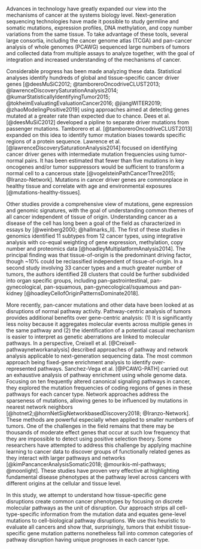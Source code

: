 Advances in technology have greatly expanded our view into the mechanisms
of cancer at the systems biology level. Next-generation sequencing technologies
have made it possible to study germline and somatic mutations, expression
profiles, DNA methylation, and copy number variations from the same tissue. To
take advantage of these tools, several large consortia, including the cancer
genome atlas (TCGA) and pan-cancer analysis of whole genomes (PCAWG) sequenced
large numbers of tumors and collected data from multiple assays to analyze together, with the goal of
integration and increased understanding of the mechanisms of cancer.

Considerable progress has been made analyzing these data. Statistical analyses
identify hundreds of global and tissue-specific cancer driver genes
[@deesMuSiC2012; @tamboreroOncodriveCLUST2013;
@lawrenceDiscoverySaturationAnalysis2014;
@kumarStatisticallyIdentifyingTumor2015; @tokheimEvaluatingEvaluationCancer2016;
@jiangWITER2019; @zhaoModelingPositive2019] using approaches aimed at detecting
genes mutated at a greater rate than expected due to chance. Dees et al. [@deesMuSiC2012]
developed a pipline to separate driver mutations from passenger mutations. 
Tamborero et al. [@tamboreroOncodriveCLUST2013] expanded on this idea to identify 
tumor mutation biases towards specific regions of a protein sequence. Lawrence et 
al. [@lawrenceDiscoverySaturationAnalysis2014] focused on identifying cancer driver 
genes with intermediate mutation frequencies using tumor-normal pairs. It has been
estimated that fewer than five mutations in key oncogenes and/or tumor
suppressors would be sufficient to transform a normal cell to a cancerous state
[@vogelsteinPathCancerThree2015; @Iranzo-Network]. Mutations in cancer driver
genes are commonplace in healthy tissue and correlate with age and environmental
exposures [@mutations-healthy-tissues].

Other studies provide a comprehensive view of mutations, gene expression and
genomic signatures, with the goal of understanding common themes of all cancer
independent of tissue of origin. Understanding cancer as a disease of the cell
has long been a goal of the field as characterized in essays by
[@weinberg2000; @hallmarks_II]. The first of these studies in genomics identified
11 subtypes from 12 cancer types, using integrative analysis with co-equal
weighting of gene expression, methylation, copy number and proteomics data
[@hoadleyMultiplatformAnalysis2014]. The principal finding was that
tissue-of-origin is the predominant driving factor, though ~10% could be
reclassified independent of tissue-of-origin. In a second study involving 33
cancer types and a much greater number of tumors, the authors identified 28
clusters that could be further subdivided into organ specific groups, including
pan-gastrointestinal, pan-gynecological, pan-squamous,
pan-gynecological/squamous and pan-kidney
[@hoadleyCellofOriginPatternsDominate2018].

More recently, pan-cancer mutations and other data have been looked at as
disruptions of normal pathway activity. Pathway-centric analysis of tumors
provides additional benefits over gene-centric analysis: (1) It is significantly 
less noisy because it aggregates molecular events across multiple genes in the 
same pathway and (2) the identification of a potential casual mechanism is easier 
to interpret as genetic aberrations are linked to molecular pathways. In a perspective, 
Creixell et al. [@Creixell-pathwaynetworkanalysis] described approaches of pathway 
and network analysis applicable to next-generation sequencing data. The most common 
approach being fixed-gene enrichment analysis to identify over-represented pathways. 
Sanchez-Vega et al. [@PCAWG-PATH] carried out an exhaustive
analysis of pathway enrichment using whole genome data. Focusing on ten frequently 
altered canonical signaling pathways in cancer, they explored the mutation frequencies 
of coding regions of genes in these pathways for each cancer type. Network approaches
address the sparseness of mutations, allowing genes to be influenced by
mutations in nearest network neighbors [@hotnet2;@hornNetSigNetworkbasedDiscovery2018;
@Iranzo-Network]. These methods are powerful especially when applied to smaller
numbers of tumors. One of the challenges in the field remains that there may be
thousands of moderate effect genes that occur at such low frequency that they
are impossible to detect using positive selection theory. Some researchers have
attempted to address this challenge by applying machine learning to cancer data
to discover groups of functionally related genes as they interact with larger
pathways and networks [@kimPancancerAnalysisSomatic2018;
@mourikis-ml-pathways; @moonlight]. These studies have proven very effective at
highlighting fundamental disease phenotypes at the pathway level across cancers
with different origins at the cellular and tissue level.

In this study, we attempt to understand how tissue-specific gene disruptions
create common cancer phenotypes by focusing on discrete molecular pathways as
the unit of disruption. Our approach strips all cell-type-specific information
from the mutation data and equates gene-level mutations to cell-biological
pathway disruptions. We use this heuristic to evaluate all cancers and show
that, surprisingly, tumors that exhibit tissue-specific gene mutation patterns
nonetheless fall into common categories of pathway disruption having unique
prognoses in each cancer type.